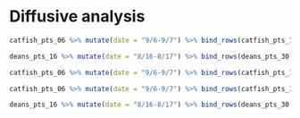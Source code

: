 # Diffusive analysis

```r
catfish_pts_06 %>% mutate(date = "9/6-9/7") %>% bind_rows(catfish_pts_18 %>% mutate(date = "9/18-9/19")) %>% group_by(date, trip) %>% summarize(mean_co2 = mean(flux_co2_g_hr)) %>% ggplot(aes(trip, mean_co2, color = date))+geom_line()
```

```r
deans_pts_16 %>% mutate(date = "8/16-8/17") %>% bind_rows(deans_pts_30 %>% mutate(date = "8/30-8/31")) %>% group_by(date, trip) %>% summarize(mean_co2 = mean(flux_co2_g_hr)) %>% ggplot(aes(trip, mean_co2, color = date))+geom_line()
```

```r
catfish_pts_06 %>% mutate(date = "9/6-9/7") %>% bind_rows(catfish_pts_18 %>% mutate(date = "9/18-9/19")) %>% group_by(date, trip) %>% summarize(mean_ch4 = mean(flux_ch4_g_hr)) %>% ggplot(aes(trip, mean_ch4, color = date))+geom_line()

catfish_pts_06 %>% mutate(date = "9/6-9/7") %>% bind_rows(catfish_pts_18 %>% mutate(date = "9/18-9/19")) %>% group_by(date, trip) %>% summarize(med_ch4 = median(flux_ch4_g_hr)) %>% ggplot(aes(trip, med_ch4, color = date))+geom_line()
```

```r
deans_pts_16 %>% mutate(date = "8/16-8/17") %>% bind_rows(deans_pts_30 %>% mutate(date = "8/30-8/31")) %>% group_by(date, trip) %>% summarize(mean_ch4 = mean(flux_ch4_g_hr)) %>% ggplot(aes(trip, mean_ch4, color = date))+geom_line()
```

